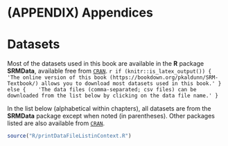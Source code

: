 
# (APPENDIX) Appendices {-}

# Datasets {#AppendixDataSets}

Most of the datasets used in this book are available in the **R**\ package **SRMData**, available free from [`CRAN`](https://CRAN.R-project.org/package=SRMData).
`r if (knitr::is_latex_output()) {
  'The online version of this book (https://bookdown.org/pkaldunn/SRM-Textbook/) allows you to download most datasets used in this book.'
} else {
   'The data files (comma-separated; csv files) can be downloaded from the list below by clicking on the data file name.'
}`

In the list below (alphabetical within chapters), all datasets are from the **SRMData** package except when noted (in parentheses).
Other packages listed are also available from [`CRAN`](https://CRAN.R-project.org).



<!-- ```{r, child = if (knitr::is_html_output()) './children/DataSets.Rmd'} -->
<!-- ``` -->


```{=latex}
\begin{small}
```


```r
source("R/printDataFileListinContext.R")  
```


```{=latex}
\end{small}
```




